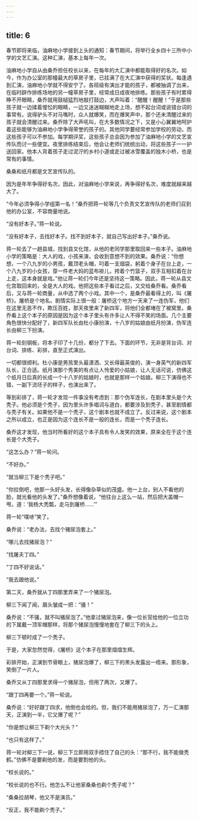 ```yaml
---
---
---
```

title: 6
---



春节即将来临，油麻地小学接到上头的通知：春节期间，将举行全乡四十三所中小学的文艺汇演。这种汇演，基本上每年一次。

油麻地小学自从由桑乔担任校长以来，在每年的大汇演中都能取得好的名次。如今，作为办公室的那幢最大的草房子里，已挂满了在大汇演中获得的奖状。每逢遇到汇演，油麻地小学就不得安宁了。各班级有演出才能的孩子，都被抽调了出来，在临时辟作排练场地的另一幢草房子里，经常成日成夜地排练。那些孩子有时累得睁不开眼睛，桑乔就用鼓槌猛烈地敲打鼓边，大声叫着：“醒醒！醒醒！”于是那些孩子就一边揉着惺忪的眼睛，一边又迷迷糊糊地走上场，想不起台词或说错台词的事常有。说得驴头不对马嘴时，众人就爆笑，而在爆笑声中，那个还未清醒过来的孩子就会清醒过来。桑乔除了大声吼叫，在大多数情况之下，又是小心翼翼地呵护着这些能够为油麻地小学争得荣誉的孩子的。其他同学要经常参加学校的劳动，而这些孩子可以不参加。每学期评奖，这些孩子总会因为参加了油麻地小学的文艺宣传队而讨一些便宜。夜里排练结束后，他会让老师们统统出动，将这些孩子一一护送回家。他本人背着孩子走过泥泞的乡村小道或走过被冰雪覆盖的独木小桥，也是常有的事情。

桑桑和纸月都是文艺宣传队的。

因为是年年争得好名次，因此，对油麻地小学来说，再争得好名次，难度就越来越大了。

“今年必须争得小学组第一名！”桑乔把蒋一轮等几个负责文艺宣传队的老师们召到他的办公室，不容商量地说。

“没有好本子。”蒋一轮说。

“没有好本子，去找好本子。找不到好本子，就自己写出好本子。”桑乔说。

蒋一轮去了一趟县城，找到县文化馆，从他的老同学那里取回来一些本子。油麻地小学的策略是：大人的戏，小孩来演，会收到意想不到的效果。桑乔说：“你想想，一个八九岁的小男孩，戴顶老头帽，叼着一支烟袋，躬着个身子在台上走，一个八九岁的小女孩，穿一件老大妈的蓝布褂儿，挎着个竹篮子，双手互相扣着在台上走，这本身就是戏。”他让蒋一轮们今年还是坚持这一策略。因此，蒋一轮从县文化宫取回来的，全是大人的戏。他把这些本子看过之后，又交给桑乔看。桑乔看后，又与蒋一轮商量，从中选了两个小戏。其中一个，是桑乔最看得上的，叫《屠桥》。屠桥是个地名。剧情实际上很一般：屠桥这个地方一天来了一连伪军，他们在这里无恶不作，欺压百姓，那天夜里来了新四军，将他们全都堵在了被窝里。桑乔看上这个本子的原因是因为这个本子里头有许多让人不得不笑的场面。几个主要角色很快分配好了，新四军队长由杜小康扮演，十八岁的姑娘由纸月扮演，伪军连长由柳三下扮演。

蒋一轮刻钢板，将本子印了十几份，都分了下去。下面的环节，无非是背台词、对台词、排练、彩排，直至正式演出。

一切都很顺利。杜小康是男孩里头最潇洒、又长得最英俊的，演一身英气的新四军队长，正合适。纸月演那个秀美的有点让人怜爱的小姑娘，让人无话可说，仿佛这个纸月日后真的长成一个十八岁的姑娘时，也就是那样一个姑娘。柳三下演得也不错，一副下流坯子的样子，也演出来了。

等到彩排了，蒋一轮才发现一件事没有考虑到：那个伪军连长，在剧本里头是个大秃子。他必须是个秃子，因为里头许多唱词与道白，都要涉及到秃子，甚至剧情都与秃子有关。如果他不是一个秃子，这个剧本也就不成立了。反过来说，这个剧本之所以成立，也正是因为这个连长不是一般的连长，而是一个秃子连长。

桑乔这才发现，他当时所看好的这个本子具有令人发笑的效果，原来全在于这个连长是个大秃子。

“这怎么办？”蒋一轮问。

“不好办。”

“就当柳三下是个秃子吧。”

“你拉倒吧，他那一头好头发，长得像杂草似的茂盛。他一上台，别人不看他的脸，就光看他的头发了。”桑乔想像着说，“他往台上这么一站，然后把大盖帽一甩，道：‘我杨大秃瓢，走马到屠桥……’”

蒋一轮“噗哧”笑了。

桑乔说：“老办法，去找个猪尿泡套上。”

“哪儿去找猪尿泡？”

“找屠夫丁四。”

“丁四不好说话。”

“我去跟他说。”

第二天，桑乔就从丁四那里弄来了一个猪尿泡。

柳三下闻了闻，眉头皱成一把：“骚！”

桑乔说：“不骚，就不叫猪尿泡了。”他拿过猪尿泡来，像一位长官给他的一位立功的下属戴一顶军帽那样，将那个猪尿泡慢慢地套在了柳三下的头上。

柳三下顿时成了一个秃子。

于是，大家忽然觉得，《屠桥》这个本子在那里熠熠生辉。

彩排开始，正演到节骨眼上，猪尿泡爆了，柳三下的黑头发露出一绺来。那形象，笑倒了一片人。

桑乔又从丁四那里求得一个猪尿泡，但用了两次，又爆了。

“跟丁四再要一个。”蒋一轮说。

桑乔说：“好好跟丁四求，他倒也会给的。但，我们不能用猪尿泡了，万一汇演那天，正演到一半，它又爆了呢？”

“你是想让柳三下剃个大光头？”

“也只有这样了。”

蒋一轮对柳三下一说，柳三下立即用双手捂住了自己的头：“那不行，我不能做秃鹤。”仿佛不是要剃他的发，而是要割他的头。

“校长说的。”

“校长说的也不行。他怎么不让他家桑桑也剃个秃子呢？”

“桑桑拉胡琴，他又不是演员。”

“反正，我不能剃个秃子。”